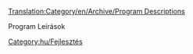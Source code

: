 [[Translation:Category/en/Archive/Program Descriptions]]

Program Leírások

[[Category:hu/Fejlesztés]]